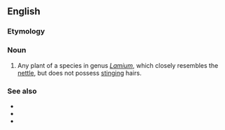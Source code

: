 ==English==

===Etymology===
{{compound|dead|nettle}}

===Noun===
{{en-noun}}

# Any plant of a species in genus ''[[Lamium]]'', which closely resembles the [[nettle]], but does not possess [[stinging]] hairs.

===See also===
* {{pedia}}
* {{specieslite|Lamium}}
* {{commonslite}}